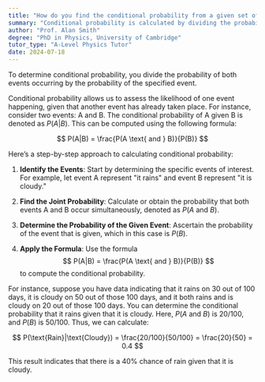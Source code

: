 ```yaml
---
title: "How do you find the conditional probability from a given set of data?"
summary: "Conditional probability is calculated by dividing the probability of both events occurring by the probability of the given event."
author: "Prof. Alan Smith"
degree: "PhD in Physics, University of Cambridge"
tutor_type: "A-Level Physics Tutor"
date: 2024-07-18
---
```


To determine conditional probability, you divide the probability of both events occurring by the probability of the specified event.

Conditional probability allows us to assess the likelihood of one event happening, given that another event has already taken place. For instance, consider two events: A and B. The conditional probability of A given B is denoted as $P(A|B)$. This can be computed using the following formula:

$$
P(A|B) = \frac{P(A \text{ and } B)}{P(B)}
$$

Here’s a step-by-step approach to calculating conditional probability:

1. **Identify the Events**: Start by determining the specific events of interest. For example, let event A represent "it rains" and event B represent "it is cloudy."

2. **Find the Joint Probability**: Calculate or obtain the probability that both events A and B occur simultaneously, denoted as $P(A \text{ and } B)$.

3. **Determine the Probability of the Given Event**: Ascertain the probability of the event that is given, which in this case is $P(B)$.

4. **Apply the Formula**: Use the formula $$ P(A|B) = \frac{P(A \text{ and } B)}{P(B)} $$ to compute the conditional probability.

For instance, suppose you have data indicating that it rains on $30$ out of $100$ days, it is cloudy on $50$ out of those $100$ days, and it both rains and is cloudy on $20$ out of those $100$ days. You can determine the conditional probability that it rains given that it is cloudy. Here, $P(A \text{ and } B)$ is $20/100$, and $P(B)$ is $50/100$. Thus, we can calculate:

$$
P(\text{Rain}|\text{Cloudy}) = \frac{20/100}{50/100} = \frac{20}{50} = 0.4
$$

This result indicates that there is a $40\%$ chance of rain given that it is cloudy.
    